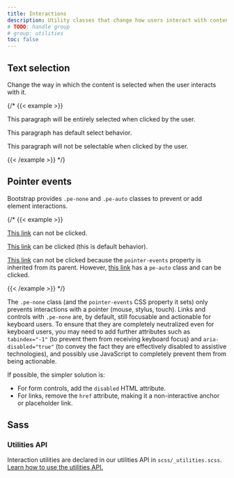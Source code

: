 ```yaml
---
title: Interactions
description: Utility classes that change how users interact with contents of a website.
# TODO: handle group
# group: utilities
toc: false
---
```


## Text selection

Change the way in which the content is selected when the user interacts with it.

{/* {{< example >}}
<p class="user-select-all">This paragraph will be entirely selected when clicked by the user.</p>
<p class="user-select-auto">This paragraph has default select behavior.</p>
<p class="user-select-none">This paragraph will not be selectable when clicked by the user.</p>
{{< /example >}} */}

## Pointer events

Bootstrap provides `.pe-none` and `.pe-auto` classes to prevent or add element interactions.

{/* {{< example >}}
<p><a href="#" class="pe-none" tabindex="-1" aria-disabled="true">This link</a> can not be clicked.</p>
<p><a href="#" class="pe-auto">This link</a> can be clicked (this is default behavior).</p>
<p class="pe-none"><a href="#" tabindex="-1" aria-disabled="true">This link</a> can not be clicked because the <code>pointer-events</code> property is inherited from its parent. However, <a href="#" class="pe-auto">this link</a> has a <code>pe-auto</code> class and can be clicked.</p>
{{< /example >}} */}

The `.pe-none` class (and the `pointer-events` CSS property it sets) only prevents interactions with a pointer (mouse, stylus, touch). Links and controls with `.pe-none` are, by default, still focusable and actionable for keyboard users. To ensure that they are completely neutralized even for keyboard users, you may need to add further attributes such as `tabindex="-1"` (to prevent them from receiving keyboard focus) and `aria-disabled="true"` (to convey the fact they are effectively disabled to assistive technologies), and possibly use JavaScript to completely prevent them from being actionable.

If possible, the simpler solution is:

- For form controls, add the `disabled` HTML attribute.
- For links, remove the `href` attribute, making it a non-interactive anchor or placeholder link.

## Sass

### Utilities API

Interaction utilities are declared in our utilities API in `scss/_utilities.scss`. [Learn how to use the utilities API.]([[docsref:/utilities/api#using-the-api]])

<ScssDocs name="utils-interaction" file="scss/_utilities.scss" />
